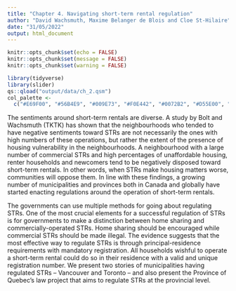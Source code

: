 ```yaml
---
title: "Chapter 4. Navigating short-term rental regulation"
author: "David Wachsmuth, Maxime Belanger de Blois and Cloe St-Hilaire"
date: "31/05/2022"
output: html_document
---
```


```r

knitr::opts_chunk$set(echo = FALSE)
knitr::opts_chunk$set(message = FALSE)
knitr::opts_chunk$set(warning = FALSE)

library(tidyverse)
library(slider)
qs::qload("output/data/ch_2.qsm")
col_palette <-
  c("#E69F00", "#56B4E9", "#009E73", "#F0E442", "#0072B2", "#D55E00", "#CC79A7")

```

The sentiments around short-term rentals are diverse. A study by Bolt and Wachsmuth (TKTK) has shown that the neighbourhoods who tended to have negative sentiments toward STRs are not necessarily the ones with high numbers of these operations, but rather the extent of the presence of housing vulnerability in the neighbourhoods. A neighbourhood with a large number of commercial STRs and high percentages of unaffordable housing, renter households and newcomers tend to be negatively disposed toward short-term rentals. In other words, when STRs make housing matters worse, communities will oppose them. In line with these findings, a growing number of municipalities and provinces both in Canada and globally have started enacting regulations around the operation of short-term rentals.

The governments can use multiple methods for going about regulating STRs. One of the most crucial elements for a successful regulation of STRs is for governments to make a distinction between home sharing and commercially-operated STRs. Home sharing should be encouraged while commercial STRs should be made illegal. The evidence suggests that the most effective way to regulate STRs is through principal-residence requirements with mandatory registration. All households wishful to operate a short-term rental could do so in their residence with a valid and unique registration number. We present two stories of municipalities having regulated STRs -- Vancouver and Toronto -- and also present the Province of Quebec's law project that aims to regulate STRs at the provincial level.



